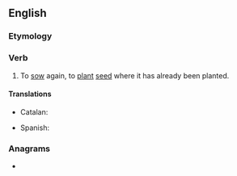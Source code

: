 ==English==

===Etymology===
{{prefix|en|re|sow}}

===Verb===
{{en-verb|resows|resowing|resowed|resown}}

# To [[sow]] again, to [[plant]] [[seed]] where it has already been planted.

====Translations====
{{trans-top}}
* Catalan: {{t+|ca|restoblar}}
{{trans-mid}}
* Spanish: {{t|es|[[resembrar]]}}
{{trans-bottom}}

===Anagrams===
* {{anagrams|en|a=eorsw|Rowse|WOREs|owers|owres|serow|sower|sowre|swore|worse}}